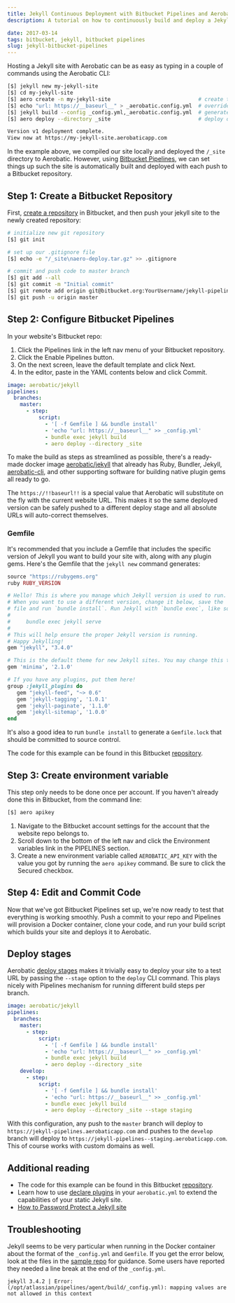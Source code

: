 ```yaml
---
title: Jekyll Continuous Deployment with Bitbucket Pipelines and Aerobatic
description: A tutorial on how to continuously build and deploy a Jekyll site with Bitbucket Pipelines.

date: 2017-03-14
tags: bitbucket, jekyll, bitbucket pipelines
slug: jekyll-bitbucket-pipelines
---
```


Hosting a Jekyll site with Aerobatic can be as easy as typing in a couple of commands using the Aerobatic CLI:

```bash
[$] jekyll new my-jekyll-site
[$] cd my-jekyll-site
[$] aero create -n my-jekyll-site                            # create the Aerobatic site
[$] echo "url: https://__baseurl__" > _aerobatic.config.yml  # override site.url for Aerobatic
[$] jekyll build --config _config.yml,_aerobatic.config.yml  # generate the output
[$] aero deploy --directory _site                            # deploy output to Aerobatic

Version v1 deployment complete.
View now at https://my-jekyll-site.aerobaticapp.com
```

In the example above, we compiled our site locally and deployed the `/_site` directory to Aerobatic. However, using [Bitbucket Pipelines](https://bitbucket.org/product/features/pipelines), we can set things up such the site is automatically built and deployed with each push to a Bitbucket repository.

## Step 1: Create a Bitbucket Repository

First, [create a repository](https://confluence.atlassian.com/bitbucket/create-a-git-repository-759857290.html) in Bitbucket, and then push your jekyll site to the newly created repository:

```bash
# initialize new git repository
[$] git init

# set up our .gitignore file
[$] echo -e "/_site\naero-deploy.tar.gz" >> .gitignore

# commit and push code to master branch
[$] git add --all
[$] git commit -m "Initial commit"
[$] git remote add origin git@bitbucket.org:YourUsername/jekyll-pipelines.git
[$] git push -u origin master
```

## Step 2: Configure Bitbucket Pipelines

In your website's Bitbucket repo:

1.  Click the Pipelines link in the left nav menu of your Bitbucket repository.
2.  Click the Enable Pipelines button.
3.  On the next screen, leave the default template and click Next.
4.  In the editor, paste in the YAML contents below and click Commit.

```yaml
image: aerobatic/jekyll
pipelines:
  branches:
    master:
      - step:
          script:
            - '[ -f Gemfile ] && bundle install'
            - 'echo "url: https://__baseurl__" >> _config.yml'
            - bundle exec jekyll build
            - aero deploy --directory _site
```

To make the build as steps as streamlined as possible, there's a ready-made docker image [aerobatic/jekyll](https://hub.docker.com/r/aerobatic/jekyll/) that already has Ruby, Bundler, Jekyll, [aerobatic-cli](/docs/cli/), and other supporting software for building native plugin gems all ready to go.

The `https://!!baseurl!!` is a special value that Aerobatic will substitute on the fly with the current website URL. This makes it so the same deployed version can be safely pushed to a different deploy stage and all absolute URLs will auto-correct themselves.

### Gemfile

It's recommended that you include a Gemfile that includes the specific version of Jekyll you want to build your site with, along with any plugin gems. Here's the Gemfile that the `jekyll new` command generates:

```ruby
source "https://rubygems.org"
ruby RUBY_VERSION

# Hello! This is where you manage which Jekyll version is used to run.
# When you want to use a different version, change it below, save the
# file and run `bundle install`. Run Jekyll with `bundle exec`, like so:
#
#     bundle exec jekyll serve
#
# This will help ensure the proper Jekyll version is running.
# Happy Jekylling!
gem "jekyll", "3.4.0"

# This is the default theme for new Jekyll sites. You may change this to anything you like.
gem 'minima', '2.1.0'

# If you have any plugins, put them here!
group :jekyll_plugins do
   gem "jekyll-feed", "~> 0.6"
   gem 'jekyll-tagging', '1.0.1'
   gem 'jekyll-paginate', '1.1.0'
   gem 'jekyll-sitemap', '1.0.0'
end
```

It's also a good idea to run `bundle install` to generate a `Gemfile.lock` that should be committed to source control.

The code for this example can be found in this Bitbucket [repository](https://bitbucket.org/aerobatic/jekyll-pipelines).

## Step 3: Create environment variable

This step only needs to be done once per account. If you haven't already done this in Bitbucket, from the command line:

```bash
[$] aero apikey
```

1.  Navigate to the Bitbucket account settings for the account that the website repo belongs to.
2.  Scroll down to the bottom of the left nav and click the Environment variables link in the PIPELINES section.
3.  Create a new environment variable called `AEROBATIC_API_KEY` with the value you got by running the `aero apikey` command. Be sure to click the Secured checkbox.

## Step 4: Edit and Commit Code

Now that we've got Bitbucket Pipelines set up, we're now ready to test that everything is working smoothly. Push a commit to your repo and Pipelines will provision a Docker container, clone your code, and run your build script which builds your site and deploys it to Aerobatic.

## Deploy stages

Aerobatic [deploy stages](/docs/deployment/#deploy-stages) makes it trivially easy to deploy your site to a test URL by passing the `--stage` option to the `deploy` CLI command. This plays nicely with Pipelines mechanism for running different build steps per branch.

```yaml
image: aerobatic/jekyll
pipelines:
  branches:
    master:
      - step:
          script:
            - '[ -f Gemfile ] && bundle install'
            - 'echo "url: https://__baseurl__" >> _config.yml'
            - bundle exec jekyll build
            - aero deploy --directory _site
    develop:
      - step:
          script:
            - '[ -f Gemfile ] && bundle install'
            - 'echo "url: https://__baseurl__" >> _config.yml'
            - bundle exec jekyll build
            - aero deploy --directory _site --stage staging
```

With this configuration, any push to the `master` branch will deploy to `https://jekyll-pipelines.aerobaticapp.com` and pushes to the `develop` branch will deploy to `https://jekyll-pipelines--staging.aerobaticapp.com`. This of course works with custom domains as well.

## Additional reading

* The code for this example can be found in this Bitbucket [repository](https://bitbucket.org/aerobatic/jekyll-pipelines).
* Learn how to use [declare plugins](/docs/plugins/) in your `aerobatic.yml` to extend the capabilities of your static Jekyll site.
* [How to Password Protect a Jekyll site](/blog/password-protect-a-jekyll-site/)

## Troubleshooting

Jekyll seems to be very particular when running in the Docker container about the format of the `_config.yml` and `Gemfile`. If you get the error below, look at the files in the [sample repo](https://bitbucket.org/aerobatic/jekyll-pipelines) for guidance. Some users have reported they needed a line break at the end of the `_config.yml`.

```text
jekyll 3.4.2 | Error:  (/opt/atlassian/pipelines/agent/build/_config.yml): mapping values are not allowed in this context
```
